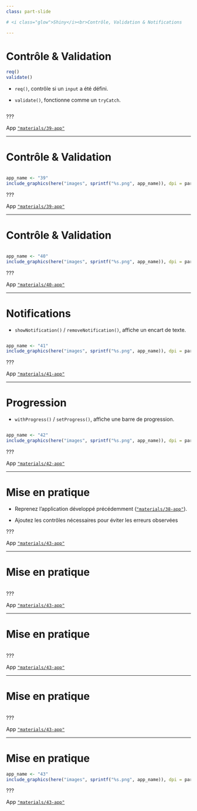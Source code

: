 ```yaml
---
class: part-slide

# <i class="glow">Shiny</i><br>Contrôle, Validation & Notifications

---
```


# Contrôle & Validation

```r
req()
validate()
```

* `req()`, contrôle si un `input` a été défini.

* `validate()`, fonctionne comme un `tryCatch`.

```r
```

???

App [`"materials/39-app"`](https://github.com/mcanouil/rshiny/tree/main/materials/39-app/app.R)

---

# Contrôle & Validation

```r
```

```r
app_name <- "39"
include_graphics(here("images", sprintf("%s.png", app_name)), dpi = params$dpi)
```

???

App [`"materials/39-app"`](https://github.com/mcanouil/rshiny/tree/main/materials/39-app/app.R)

---

# Contrôle & Validation

```r
```

```r
app_name <- "40"
include_graphics(here("images", sprintf("%s.png", app_name)), dpi = params$dpi)
```

???

App [`"materials/40-app"`](https://github.com/mcanouil/rshiny/tree/main/materials/40-app/app.R)

---

# Notifications

* `showNotification()` / `removeNotification()`, affiche un encart de texte.

```r
```

```r
app_name <- "41"
include_graphics(here("images", sprintf("%s.png", app_name)), dpi = params$dpi)

```

???

App [`"materials/41-app"`](https://github.com/mcanouil/rshiny/tree/main/materials/41-app/app.R)

---

# Progression

* `withProgress()` / `setProgress()`, affiche une barre de progression.

```r
```

```r
app_name <- "42"
include_graphics(here("images", sprintf("%s.png", app_name)), dpi = params$dpi)
```

???

App [`"materials/42-app"`](https://github.com/mcanouil/rshiny/tree/main/materials/42-app/app.R)

---

# Mise en pratique 

* Reprenez l'application développé précédemment ([`"materials/38-app"`](https://github.com/mcanouil/rshiny/tree/main/materials/38-app/app.R)).

* Ajoutez les contrôles nécessaires pour éviter les erreurs observées

???

App [`"materials/43-app"`](https://github.com/mcanouil/rshiny/tree/main/materials/43-app/app.R)

---

# Mise en pratique

```r
```

???

App [`"materials/43-app"`](https://github.com/mcanouil/rshiny/tree/main/materials/43-app/app.R)

---

# Mise en pratique

```r
```

???

App [`"materials/43-app"`](https://github.com/mcanouil/rshiny/tree/main/materials/43-app/app.R)

---

# Mise en pratique

```r
```

???

App [`"materials/43-app"`](https://github.com/mcanouil/rshiny/tree/main/materials/43-app/app.R)

---

# Mise en pratique 

```r
app_name <- "43"
include_graphics(here("images", sprintf("%s.png", app_name)), dpi = params$dpi)

```

???

App [`"materials/43-app"`](https://github.com/mcanouil/rshiny/tree/main/materials/43-app/app.R)

